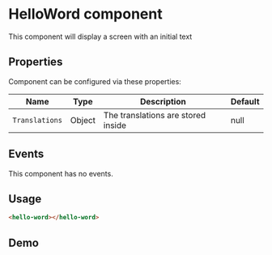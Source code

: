 

<Meta of={Stories} />

# HelloWord component

This component will display a screen with an initial text

## Properties

Component can be configured via these properties:

| Name           | Type   | Description                        | Default |
| -------------- | ------ | ---------------------------------- | ------- |
| `Translations` | Object | The translations are stored inside | null    |

## Events

This component has no events.

## Usage

```html
<hello-word></hello-word>
```

## Demo

<Story of={Stories.main} />
